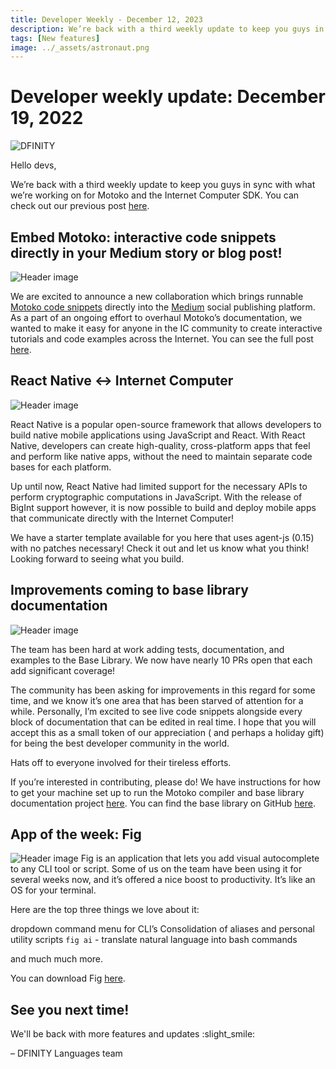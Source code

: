 ```yaml
---
title: Developer Weekly - December 12, 2023
description: We’re back with a third weekly update to keep you guys in sync with what we’re working on for Motoko and the Internet Computer SDK.
tags: [New features]
image: ../_assets/astronaut.png
---
```


# Developer weekly update: December 19, 2022

![DFINITY](../_assets/astronaut.png)

<head>
  <meta property="og:image" content={require('../_assets/astronaut.png').default} />
  <meta property="twitter:image" content={require('../_assets/astronaut.png').default} />
</head>

Hello devs,

We’re back with a third weekly update to keep you guys in sync with what we’re working on for Motoko and the Internet
Computer SDK. You can check out our previous
post [here](https://forum.dfinity.org/t/generational-gc-on-playground-and-new-async-await-weekly-motoko-updates/17270).

## Embed Motoko: interactive code snippets directly in your Medium story or blog post!
![Header image](../_assets/medium.png)

We are excited to announce a new collaboration which brings
runnable [Motoko code snippets](https://embed.smartcontracts.org/) directly into the [Medium](https://medium.com/)
social publishing platform.
As a part of an ongoing effort to overhaul Motoko’s documentation, we wanted to make it easy for anyone in the IC
community to create interactive tutorials and code examples across the Internet.
You can see the full
post [here](https://forum.dfinity.org/t/embed-motoko-interactive-code-snippets-directly-in-your-medium-story-or-blog-post/17433).

## React Native <-> Internet Computer
![Header image](../_assets/react-native.png)

React Native is a popular open-source framework that allows developers to build native mobile applications using
JavaScript and React. With React Native, developers can create high-quality, cross-platform apps that feel and perform
like native apps, without the need to maintain separate code bases for each platform.

Up until now, React Native had limited support for the necessary APIs to perform cryptographic computations in
JavaScript. With the release of BigInt support however, it is now possible to build and deploy mobile apps that
communicate directly with the Internet Computer!

We have a starter template available for you here that uses agent-js (0.15) with no patches necessary! Check it out and
let us know what you think! Looking forward to seeing what you build.

## Improvements coming to base library documentation
![Header image](../_assets/github-prs.png)

The team has been hard at work adding tests, documentation, and examples to the Base Library. We now have nearly 10 PRs
open that each add significant coverage!

The community has been asking for improvements in this regard for some time, and we know it’s one area that has been
starved of attention for a while. Personally, I’m excited to see live code snippets alongside every block of
documentation that can be edited in real time. I hope that you will accept this as a small token of our appreciation (
and perhaps a holiday gift) for being the best developer community in the world.

Hats off to everyone involved for their tireless efforts.

If you’re interested in contributing, please do! We have instructions for how to get your machine set up to run the
Motoko compiler and base library documentation
project [here](https://dirt-jaguar-6a2.notion.site/How-to-contribute-to-the-base-examples-d2761b204d5443d6b170d0dfe6a70591).
You can find the base library on GitHub [here](https://github.com/dfinity/motoko-base).

## App of the week: Fig
![Header image](../_assets/fig.png)
Fig is an application that lets you add visual autocomplete to any CLI tool or script. Some of us on the team have been
using it for several weeks now, and it’s offered a nice boost to productivity. It’s like an OS for your terminal.

Here are the top three things we love about it:

dropdown command menu for CLI’s
Consolidation of aliases and personal utility scripts
`fig ai` - translate natural language into bash commands

and much much more.

You can download Fig [here](https://fig.io/).

## See you next time!

We'll be back with more features and updates :slight_smile:

– DFINITY Languages team



